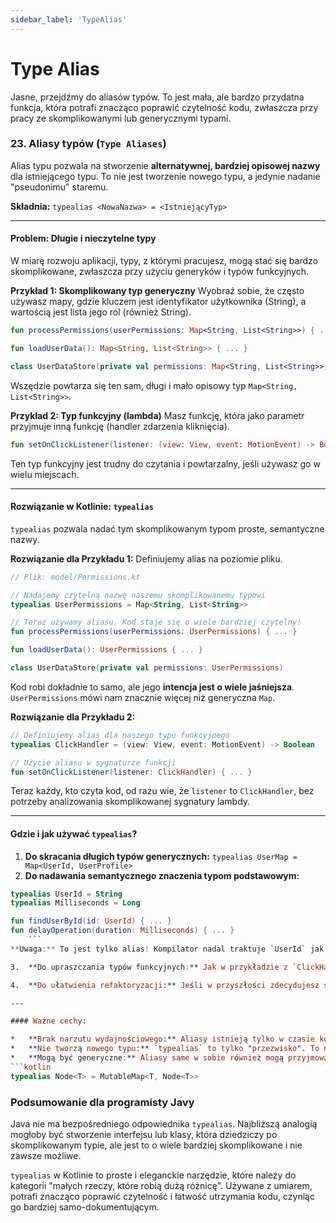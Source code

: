 ```yaml
---
sidebar_label: 'TypeAlias'
---
```


# Type Alias

Jasne, przejdźmy do aliasów typów. To jest mała, ale bardzo przydatna funkcja, która potrafi znacząco poprawić czytelność kodu, zwłaszcza przy pracy ze skomplikowanymi lub generycznymi typami.

### 23. Aliasy typów (`Type Aliases`)

Alias typu pozwala na stworzenie **alternatywnej, bardziej opisowej nazwy** dla istniejącego typu. To nie jest tworzenie nowego typu, a jedynie nadanie "pseudonimu" staremu.

**Składnia:**
`typealias <NowaNazwa> = <IstniejącyTyp>`

---

#### Problem: Długie i nieczytelne typy

W miarę rozwoju aplikacji, typy, z którymi pracujesz, mogą stać się bardzo skomplikowane, zwłaszcza przy użyciu generyków i typów funkcyjnych.

**Przykład 1: Skomplikowany typ generyczny**
Wyobraź sobie, że często używasz mapy, gdzie kluczem jest identyfikator użytkownika (String), a wartością jest lista jego ról (również String).
```kotlin
fun processPermissions(userPermissions: Map<String, List<String>>) { ... }

fun loadUserData(): Map<String, List<String>> { ... }

class UserDataStore(private val permissions: Map<String, List<String>>)
```
Wszędzie powtarza się ten sam, długi i mało opisowy typ `Map<String, List<String>>`.

**Przykład 2: Typ funkcyjny (lambda)**
Masz funkcję, która jako parametr przyjmuje inną funkcję (handler zdarzenia kliknięcia).
```kotlin
fun setOnClickListener(listener: (view: View, event: MotionEvent) -> Boolean) { ... }
```
Ten typ funkcyjny jest trudny do czytania i powtarzalny, jeśli używasz go w wielu miejscach.

---

#### Rozwiązanie w Kotlinie: `typealias`

`typealias` pozwala nadać tym skomplikowanym typom proste, semantyczne nazwy.

**Rozwiązanie dla Przykładu 1:**
Definiujemy alias na poziomie pliku.
```kotlin
// Plik: model/Permissions.kt

// Nadajemy czytelną nazwę naszemu skomplikowanemu typowi
typealias UserPermissions = Map<String, List<String>>

// Teraz używamy aliasu. Kod staje się o wiele bardziej czytelny!
fun processPermissions(userPermissions: UserPermissions) { ... }

fun loadUserData(): UserPermissions { ... }

class UserDataStore(private val permissions: UserPermissions)
```
Kod robi dokładnie to samo, ale jego **intencja jest o wiele jaśniejsza**. `UserPermissions` mówi nam znacznie więcej niż generyczna `Map`.

**Rozwiązanie dla Przykładu 2:**
```kotlin
// Definiujemy alias dla naszego typu funkcyjnego
typealias ClickHandler = (view: View, event: MotionEvent) -> Boolean

// Użycie aliasu w sygnaturze funkcji
fun setOnClickListener(listener: ClickHandler) { ... }
```
Teraz każdy, kto czyta kod, od razu wie, że `listener` to `ClickHandler`, bez potrzeby analizowania skomplikowanej sygnatury lambdy.

---

#### Gdzie i jak używać `typealias`?

1.  **Do skracania długich typów generycznych:** `typealias UserMap = Map<UserId, UserProfile>`
2.  **Do nadawania semantycznego znaczenia typom podstawowym:**
```kotlin
typealias UserId = String
typealias Milliseconds = Long

fun findUserById(id: UserId) { ... }
fun delayOperation(duration: Milliseconds) { ... }
    ```
**Uwaga:** To jest tylko alias! Kompilator nadal traktuje `UserId` jak `String`. `findUserById("jakaś-nazwa-pliku")` nadal się skompiluje. Jeśli potrzebujesz prawdziwego bezpieczeństwa typów, musisz użyć `data class` lub `value class`. `typealias` służy głównie **czytelności**.

3.  **Do upraszczania typów funkcyjnych:** Jak w przykładzie z `ClickHandler`. To bardzo popularne zastosowanie.

4.  **Do ułatwienia refaktoryzacji:** Jeśli w przyszłości zdecydujesz się zmienić `Map<String, List<String>>` na jakąś własną klasę, wystarczy, że zmienisz definicję aliasu w jednym miejscu, a reszta kodu (używająca aliasu) może pozostać bez zmian (o ile API będzie zgodne).

---

#### Ważne cechy:

*   **Brak narzutu wydajnościowego:** Aliasy istnieją tylko w czasie kompilacji. W skompilowanym kodzie (bytecode) są one zastępowane przez oryginalny typ. Nie ma żadnego wpływu na wydajność.
*   **Nie tworzą nowego typu:** `typealias` to tylko "przezwisko". To nie to samo co `data class UserId(val id: String)`, które tworzy nowy, odrębny typ.
*   **Mogą być generyczne:** Aliasy same w sobie również mogą przyjmować parametry generyczne.
```kotlin
typealias Node<T> = MutableMap<T, Node<T>>
```

### Podsumowanie dla programisty Javy

Java nie ma bezpośredniego odpowiednika `typealias`. Najbliższą analogią mogłoby być stworzenie interfejsu lub klasy, która dziedziczy po skomplikowanym typie, ale jest to o wiele bardziej skomplikowane i nie zawsze możliwe.

`typealias` w Kotlinie to proste i eleganckie narzędzie, które należy do kategorii "małych rzeczy, które robią dużą różnicę". Używane z umiarem, potrafi znacząco poprawić czytelność i łatwość utrzymania kodu, czyniąc go bardziej samo-dokumentującym.